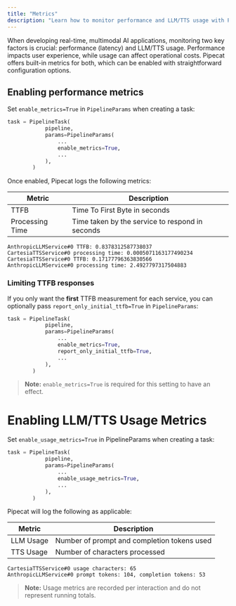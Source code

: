 ```yaml
---
title: "Metrics"
description: "Learn how to monitor performance and LLM/TTS usage with Pipecat."
---
```


When developing real-time, multimodal AI applications, monitoring two key
factors is crucial: performance (latency) and LLM/TTS usage. Performance impacts
user experience, while usage can affect operational costs. Pipecat offers
built-in metrics for both, which can be enabled with straightforward
configuration options.

## Enabling performance metrics

Set `enable_metrics=True` in `PipelineParams` when creating a task:

```python Example config
task = PipelineTask(
            pipeline,
            params=PipelineParams(
                ...
                enable_metrics=True,
                ...
            ),
        )
```

Once enabled, Pipecat logs the following metrics:

| Metric          | Description                                     |
| --------------- | ----------------------------------------------- |
| TTFB            | Time To First Byte in seconds                   |
| Processing Time | Time taken by the service to respond in seconds |

```console Sample output
AnthropicLLMService#0 TTFB: 0.8378312587738037
CartesiaTTSService#0 processing time: 0.0005071163177490234
CartesiaTTSService#0 TTFB: 0.17177796363830566
AnthropicLLMService#0 processing time: 2.4927797317504883
```

### Limiting TTFB responses

If you only want the **first** TTFB measurement for each service, you can
optionally pass `report_only_initial_ttfb=True` in `PipelineParams`:

```python Example config
task = PipelineTask(
            pipeline,
            params=PipelineParams(
                ...
                enable_metrics=True,
                report_only_initial_ttfb=True,
                ...
            ),
        )
```

> **Note:** `enable_metrics=True` is required for this setting to have an
> effect.

# Enabling LLM/TTS Usage Metrics

Set `enable_usage_metrics=True` in PipelineParams when creating a task:

```python Example config
task = PipelineTask(
            pipeline,
            params=PipelineParams(
                ...
                enable_usage_metrics=True,
                ...
            ),
        )
```

Pipecat will log the following as applicable:

| Metric    | Description                                 |
| --------- | ------------------------------------------- |
| LLM Usage | Number of prompt and completion tokens used |
| TTS Usage | Number of characters processed              |

```console Sample output
CartesiaTTSService#0 usage characters: 65
AnthropicLLMService#0 prompt tokens: 104, completion tokens: 53
```

> **Note:** Usage metrics are recorded per interaction and do not represent
> running totals.
